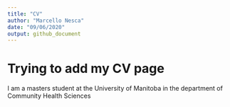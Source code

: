 ```yaml
---
title: "CV"
author: "Marcello Nesca"
date: "09/06/2020"
output: github_document
---
```


# Trying to add my CV page

I am a masters student at the University of Manitoba in the department of Community Health Sciences
